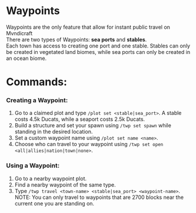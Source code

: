 # Waypoints
Waypoints are the only feature that allow for instant public travel on Mvndicraft <br/>
There are two types of Waypoints: **sea ports** and **stables**. <br/>
Each town has access to creating one port and one stable. Stables can only be created in vegetated land biomes, while sea ports can only be created in an ocean biome. <br/>

# Commands:

### Creating a Waypoint:
1. Go to a claimed plot and type `/plot set <stable|sea_port>`. A stable costs 4.5k Ducats, while a seaport costs 2.5k Ducats.
2. Build a structure and set your spawn using `/twp set spawn` while standing in the desired location.
3. Set a custom waypoint name using `/plot set name <name>`.
4. Choose who can travel to your waypoint using `/twp set open <all|allies|nation|town|none>`.

### Using a Waypoint:
1. Go to a nearby waypoint plot.
2. Find a nearby waypoint of the same type.
3. Type `/twp travel <town-name> <stable|sea_port> <waypoint-name>`.
NOTE: You can only travel to waypoints that are 2700 blocks near the current one you are standing on.